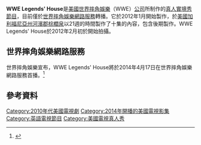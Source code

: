 {{In-progress_tvshow}}
{{Infobox television
| 名稱     = WWE Legends' House
| 原名     = WWE Legends' House
| 圖片     = WWE Legends house.png
| 分類     = [[真人實境秀|真人實境秀]]
| 主持     = 
| 旁白     = 
| 國家     = {{USA}}
| 片頭曲   = 
| 主唱     = 
| 季數     = 1
| 集數     = 10 
| 機位     = 多機位
| 每集長   = 42分鐘
| 製片人   = [[文斯·麥馬漢|文斯·麥馬漢]]
| 執行製作 = 
| 製作公司 = [[世界摔角娛樂|世界摔角娛樂]]
| 頻道     = [[世界摔角娛樂網路服務|WWE Network]]
| 開始     = 2014年4月17日
| 結束     = 至今
| 官方網站 = 
}}

'''WWE Legends' House'''是[[美國|美國]][[世界摔角娛樂|世界摔角娛樂]]（WWE）[[公司|公司]]所制作的[[真人實境秀|真人實境秀]][[節目|節目]]，目前僅於[[世界摔角娛樂網路服務|世界摔角娛樂網路服務]]轉播。它於2012年1月開始製作，於[[美國|美國]][[加利福尼亞州|加利福尼亞州]][[河濱郡|河濱郡]][[棕櫚泉_(加利福尼亞州)|棕櫚泉]]以21週的時間製作了十集的內容，包含後期製作。WWE Legends' House於2012年2月初於{{link-en|哈波·馬克思|Harpo Marx}}開始拍攝。

== 世界摔角娛樂網路服務 ==
世界摔角娛樂宣布，WWE Legends' House將於2014年4月17日在世界摔角娛樂網路服務首播。<ref>{{cite web |url=http://www.wwe.com/inside/wwe-network-to-launch-feb-24-26174061 |title=WWE Network launches February 24, 2014 |publisher=WWE.com |date=2014-01-08 |accessdate=2014-02-02 |archive-date=2014-01-28 |archive-url=https://web.archive.org/web/20140128111714/http://www.wwe.com/inside/wwe-network-to-launch-feb-24-26174061 |dead-url=no }}</ref>

== 參考資料 ==
<references/>

{{WWE節目|WWE Legends' House}}

[[Category:2010年代美國電視劇|Category:2010年代美國電視劇]]
[[Category:2014年開播的美國電視影集|Category:2014年開播的美國電視影集]]
[[Category:英語電視節目|Category:英語電視節目]]
[[Category:美國電視真人秀|Category:美國電視真人秀]]